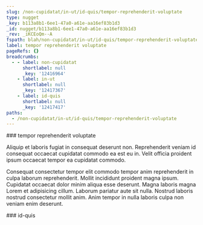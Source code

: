 ```yaml
---
slug: /non-cupidatat/in-ut/id-quis/tempor-reprehenderit-voluptate
type: nugget
_key: b113a8b1-6ee1-47a0-a61e-aa16ef83b1d3
_id: nugget/b113a8b1-6ee1-47a0-a61e-aa16ef83b1d3
_rev: _iKCEoQm--A
fspath: blah/non-cupidatat/in-ut/id-quis/tempor-reprehenderit-voluptate.md
label: tempor reprehenderit voluptate
pageRefs: {}
breadcrumbs:
  - - label: non-cupidatat
      shortlabel: null
      _key: '12416964'
    - label: in-ut
      shortlabel: null
      _key: '12417367'
    - label: id-quis
      shortlabel: null
      _key: '12417417'
paths:
  - /non-cupidatat/in-ut/id-quis/tempor-reprehenderit-voluptate
---
```


<NuggetArea>
<Nugget slug="/non-cupidatat/in-ut/id-quis/tempor-reprehenderit-voluptate" type="nugget" _key="b113a8b1-6ee1-47a0-a61e-aa16ef83b1d3" _id="nugget/b113a8b1-6ee1-47a0-a61e-aa16ef83b1d3" _rev="_iKCEoQm--A" fspath="blah/non-cupidatat/in-ut/id-quis/tempor-reprehenderit-voluptate.md" label="tempor reprehenderit voluptate" paths="/non-cupidatat/in-ut/id-quis/tempor-reprehenderit-voluptate">
<NuggetBody>
### tempor reprehenderit voluptate

Aliquip et laboris fugiat in consequat deserunt non. Reprehenderit veniam id consequat occaecat cupidatat commodo ea est eu in. Velit officia proident ipsum occaecat tempor ea cupidatat commodo.

Consequat consectetur tempor elit commodo tempor anim reprehenderit in culpa laborum reprehenderit. Mollit incididunt proident magna ipsum. Cupidatat occaecat dolor minim aliqua esse deserunt. Magna laboris magna Lorem et adipisicing cillum. Laborum pariatur aute sit nulla. Nostrud laboris nostrud consectetur mollit anim. Anim tempor in nulla laboris culpa non veniam enim deserunt.

</NuggetBody>
<Breadcrumbs>
<Crumbs>
<Crumb _key="12416964" label="non-cupidatat" /><Crumb _key="12417367" label="in-ut" /><Crumb _key="12417417" label="id-quis" />
</Crumbs>
</Breadcrumbs>
</Nugget>

<NuggetsInbound>
</NuggetsInbound>
<NuggetsOutbound>
</NuggetsOutbound>
</NuggetArea>
<PassagesInbound>
<Passage direction="inbound" type="passage" _key="12417417" _id="passage/12417417" _rev="_iKCEoQi--_" label="id-quis" passage="id-quis" fspath="blah/non-cupidatat/in-ut/id-quis" paths="/non-cupidatat/in-ut/id-quis" slug="/non-cupidatat/in-ut/id-quis">
<NuggetBody>
### id-quis

</NuggetBody>
<Breadcrumbs>
<Crumbs>
<Crumb _key="12416964" label="non-cupidatat" /><Crumb _key="12417367" label="in-ut" />
</Crumbs>
</Breadcrumbs>
</Passage>

</PassagesInbound>
<PassagesOutbound>
</PassagesOutbound>